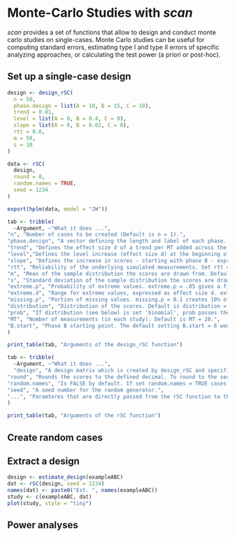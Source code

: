 # Monte-Carlo Studies with *scan*

*scan* provides a set of functions that allow to design and conduct monte carlo studies on single-cases. Monte Carlo studies can be useful for computing standard errors, estimating type I and type II errors of specific analyzing approaches, or calculating the test power (a priori or post-hoc).

## Set up a single-case design

```r

design <- design_rSC(
  n = 50, 
  phase.design = list(A = 10, B = 15, C = 10),
  trend = 0.01, 
  level = list(A = 0, B = 0.4, C = 0), 
  slope = list(A = 0, B = 0.02, C = 0),
  rtt = 0.8, 
  m = 50, 
  s = 10
)

data <- rSC(
  design,
  round = 0,
  random.names = TRUE,
  seed = 1234
)

export(hplm(data, model = "JW"))

```

```r
tab <- tribble(
  ~Argument, ~"What it does ...",
"n", "Number of cases to be created (Default is n = 1).",
"phase.design", "A vector defining the length and label of each phase. E.g., phase.length = c(A1 = 10, B1 = 10, A2 = 10, B2 = 10).",
"trend", "Defines the effect size d of a trend per MT added across the whole data-set. To assign different trends to several single-cases, use a vector of values (e.g. trend = c(.1, .3, .5)). If the number of cases exceeds the length of the vector, values are repeated. While using a binomial or poisson distribution, d.trend indicates an increase in points / counts per MT.",
"level","Defines the level increase (effect size d) at the beginning of phase B. To assign different level effects to several single-cases, use a vector of values (e.g. level = c(.2, .4, .6)). If the number of cases exceeds the length of the vector, values are repeated. While using a binomial or poisson distribution, d.level indicates an increase in points / counts with the onset of the B-phase.",
"slope", "Defines the increase in scores - starting with phase B - expressed as effect size d per measurement time. slope = .1 generates an incremental increase of 0.1 standard deviations per MT for all phase B measurements. To assign different slope effects to several single-cases, use a vector of values (e.g. slope = c(.1, .2, .3)). If the number of cases exceeds the length of the vector, values are repeated. While using a binomial or poisson distribution, d.slope indicates an increase in points / counts per MT.",
"rtt", "Reliability of the underlying simulated measurements. Set rtt = .8 by default. To assign different reliabilities to several single-cases, use a vector of values (e.g. rtt = c(.6, .7, .8)). If the number of cases exceeds the length of the vector, values are repeated. rtt has no effect when you're using binomial or poisson distributed scores.",
"m", "Mean of the sample distribution the scores are drawn from. Default is m = 50. To assign different means to several single-cases, use a vector of values (e.g. m = c(50, 42, 56)). If the number of cases exceeds the length of the vector, values are repeated.",
"s", "Standard deviation of the sample distribution the scores are drawn from. Set to s = 10 by default. To assign different variances to several single-cases, use a vector of values (e.g. s = c(5, 10, 15)). If the number of cases exceeds the length of the vector, values are repeated.",
"extreme.p", "Probability of extreme values. extreme.p = .05 gives a five percent probability of an extreme value. A vector of values assigns different probabilities to multiple cases. If the number of cases exceeds the length of the vector, values are repeated.",
"extreme.d", "Range for extreme values, expressed as effect size d. extreme.d = c(-7,-6) uses extreme values within a range of -7 and -6 standard deviations. In case of a binomial or poisson distribution, extreme.d indicates points / counts. Caution: the first value must be smaller than the second, otherwise the procedure will fail.",
"missing.p", "Portion of missing values. missing.p = 0.1 creates 10% of all values as missing). A vector of values assigns different probabilities to multiple cases. If the number of cases exceeds the length of the vector, values are repeated.",
"distribution", "Distribution of the scores. Default is distribution = 'normal'. Possible values are 'normal', 'binomial', and 'poisson'. If set to 'normal', the sample of scores will be normally distributed with the parameters m and s as mean and standard deviation of the sample, including a measurement error defined by rtt. If set to 'binomial', data are drawn from a binomial distribution with the expectation value m. This setting is useful for generating criterial data like correct answers in a test. If set to 'poisson', data are drawn from a poisson distribution, which is very common for count-data like behavioral observations. There's no measurement error is included. m defines the expectation value of the poisson distribution, lambda.",
"prob", "If distribution (see below) is set 'binomial', prob passes the probability of occurrence.",
"MT", "Number of measurements (in each study). Default is MT = 20.",
"B.start", "Phase B starting point. The default setting B.start = 6 would assign the first five scores (of each case) to phase A, and all following scores to phase B. To assign different starting points for a set of multiple single-cases, use a vector of starting values (e.g. B.start = c(6, 7, 8)). If the number of cases exceeds the length of the vector, values will be repeated."
)

print_table(tab, "Arguments of the design_rSC function")

```


```r
tab <- tribble(
  ~Argument, ~"What it does ...",
  "design",	"A design matrix which is created by design_rSC and specifies all paramters.",
"round", "Rounds the scores to the defined decimal. To round to the second decimal, set round = 2.",
"random.names", "Is FALSE by default. If set random.names = TRUE cases are assigned random first names. If set 'male' or 'female' only male or female names are chosen. The names are drawn from the 2,000 most popular names for newborns in 2012 in the U.S. (1,000 male and 1,000 female names).",
"seed", "A seed number for the random generator.",
"...", "Paramteres that are directly passed from the rSC function to the design_rSC function for a more concise coding.",
)

print_table(tab, "Arguments of the rSC function")

```

## Create random cases

## Extract a design

```r
design <- estimate_design(exampleABC)
dat <- rSC(design, seed = 1234)
names(dat) <- paste0("Est. ", names(exampleABC))
study <- c(exampleABC, dat)
plot(study, style = "tiny")
```


## Power analyses
